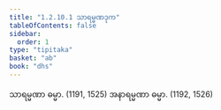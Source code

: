 ```yaml
---
title: "1.2.10.1 သာရမ္မဏဒုက"
tableOfContents: false
sidebar:
  order: 1
type: "tipitaka"
basket: "ab"
book: "dhs"
---
```



<DynamicBreadcrumb />

<Division number="77" book="dhs" e="ch" v="29" p="11">

<Paragraph number="186" book="dhs">
သာရမ္မဏာ ဓမ္မာ. (<Emphasis>1191, 1525</Emphasis>)
</Paragraph>

<Paragraph number="187" book="dhs">
အနာရမ္မဏာ ဓမ္မာ. (<Emphasis>1192, 1526</Emphasis>)
</Paragraph>
</Division>